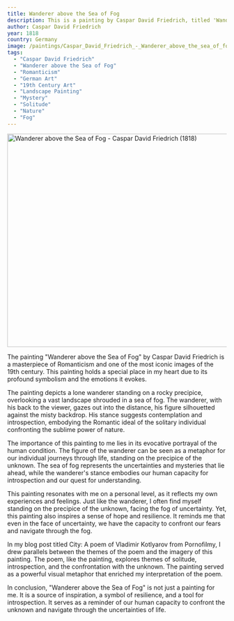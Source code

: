 ```yaml
---
title: Wanderer above the Sea of Fog
description: This is a painting by Caspar David Friedrich, titled 'Wanderer above the Sea of Fog'. It depicts a man standing upon a rocky precipice with his back to the viewer. He is wrapped in a dark green overcoat, and grips a walking stick in his right hand. His hair caught in a wind, the wanderer gazes out on a landscape covered in a thick sea of fog. In the far distance, obscured by misty peaks, we can just make out what appears to be the ocean.
author: Caspar David Friedrich
year: 1818
country: Germany
image: /paintings/Caspar_David_Friedrich_-_Wanderer_above_the_sea_of_fog.jpg
tags:
  - "Caspar David Friedrich"
  - "Wanderer above the Sea of Fog"
  - "Romanticism"
  - "German Art"
  - "19th Century Art"
  - "Landscape Painting"
  - "Mystery"
  - "Solitude"
  - "Nature"
  - "Fog"
---
```


<Image className="w-full" width="1080" height="489" src="/paintings/Caspar_David_Friedrich_-_Wanderer_above_the_sea_of_fog.jpg"
       alt="Wanderer above the Sea of Fog - Caspar David Friedrich (1818)"
       caption="Wanderer above the Sea of Fog - Caspar David Friedrich (1818)"/>

The painting "Wanderer above the Sea of Fog" by Caspar David Friedrich is a masterpiece of Romanticism and one of the most iconic images of the 19th century. This painting holds a special place in my heart due to its profound symbolism and the emotions it evokes.

The painting depicts a lone wanderer standing on a rocky precipice, overlooking a vast landscape shrouded in a sea of fog. The wanderer, with his back to the viewer, gazes out into the distance, his figure silhouetted against the misty backdrop. His stance suggests contemplation and introspection, embodying the Romantic ideal of the solitary individual confronting the sublime power of nature.

The importance of this painting to me lies in its evocative portrayal of the human condition. The figure of the wanderer can be seen as a metaphor for our individual journeys through life, standing on the precipice of the unknown. The sea of fog represents the uncertainties and mysteries that lie ahead, while the wanderer's stance embodies our human capacity for introspection and our quest for understanding.

This painting resonates with me on a personal level, as it reflects my own experiences and feelings. Just like the wanderer, I often find myself standing on the precipice of the unknown, facing the fog of uncertainty. Yet, this painting also inspires a sense of hope and resilience. It reminds me that even in the face of uncertainty, we have the capacity to confront our fears and navigate through the fog.

In my blog post titled <Link href="/posts/city-a-poem-from-vladimir-kotlyarov">City: A poem of Vladimir Kotlyarov from Pornofilmy</Link>, I drew parallels between the themes of the poem and the imagery of this painting. The poem, like the painting, explores themes of solitude, introspection, and the confrontation with the unknown. The painting served as a powerful visual metaphor that enriched my interpretation of the poem.

In conclusion, "Wanderer above the Sea of Fog" is not just a painting for me. It is a source of inspiration, a symbol of resilience, and a tool for introspection. It serves as a reminder of our human capacity to confront the unknown and navigate through the uncertainties of life.
